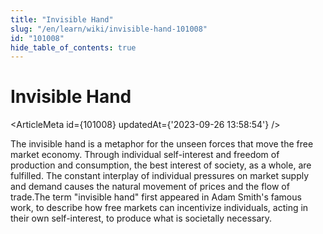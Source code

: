```yaml
---
title: "Invisible Hand"
slug: "/en/learn/wiki/invisible-hand-101008"
id: "101008"
hide_table_of_contents: true
---
```



# Invisible Hand

<ArticleMeta id={101008} updatedAt={'2023-09-26 13:58:54'} />
<div className='border-solid border-b border-t-0 my-4 border-[var(--ifm-color-gray-300)]' />

The invisible hand is a metaphor for the unseen forces that move the free market economy. Through individual self-interest and freedom of production and consumption, the best interest of society, as a whole, are fulfilled. The constant interplay of individual pressures on market supply and demand causes the natural movement of prices and the flow of trade.The term "invisible hand" first appeared in Adam Smith's famous work, to describe how free markets can incentivize individuals, acting in their own self-interest, to produce what is societally necessary.
